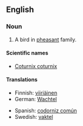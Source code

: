 ==English==
{{wikipedia}}

===Noun===
{{en-noun|sg=[[common]] [[quail]]}}

# A bird in [[pheasant]] family.

====Scientific names====
* [[Coturnix coturnix]]

====Translations====
{{top}}
*Finnish: [[viiriäinen]]
*German: [[Wachtel]] {{f}}
{{mid}}
*Spanish: [[codorniz común]] {{f}}
*Swedish: [[vaktel]] {{c}}
{{bottom}}